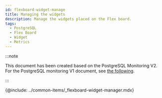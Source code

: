 ```yaml
---
id: flexboard-widget-manage
title: Managing the widgets
description: Manage the widgets placed on the Flex board.
tags:
  - PostgreSQL
  - Flex Board
  - Widget
  - Metrics
---
```


:::note

This document has been created based on the PostgreSQL Monitoring V2. For the PostgreSQL monitoring V1 document, see [the following](../postgresql-v1/flexboard-widget-manage).

:::

{@include: ../common-items/_flexboard-widget-manager.mdx}  
